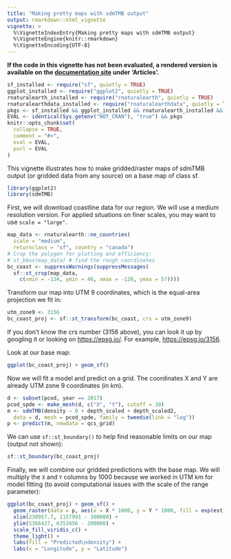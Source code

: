 ```yaml
---
title: "Making pretty maps with sdmTMB output"
output: rmarkdown::html_vignette
vignette: >
  %\VignetteIndexEntry{Making pretty maps with sdmTMB output}
  %\VignetteEngine{knitr::rmarkdown}
  %\VignetteEncoding{UTF-8}
---
```


**If the code in this vignette has not been evaluated, a rendered version is available on the [documentation site](https://pbs-assess.github.io/sdmTMB/index.html) under 'Articles'.**

```r
sf_installed <- require("sf", quietly = TRUE)
ggplot_installed <- require("ggplot2", quietly = TRUE)
rnaturalearth_installed <- require("rnaturalearth", quietly = TRUE)
rnaturalearthdata_installed <- require("rnaturalearthdata", quietly = TRUE)
pkgs <- sf_installed && ggplot_installed && rnaturalearth_installed && rnaturalearthdata_installed
EVAL <- identical(Sys.getenv("NOT_CRAN"), "true") && pkgs
knitr::opts_chunk$set(
  collapse = TRUE,
  comment = "#>",
  eval = EVAL,
  purl = EVAL
)
```

This vignette illustrates how to make gridded/raster maps of sdmTMB output (or gridded data from any source) on a base map of class sf.

```r
library(ggplot2)
library(sdmTMB)
```

First, we will download coastline data for our region. 
We will use a medium resolution version. For applied situations on finer scales, you may want to use `scale = "large"`.

```r
map_data <- rnaturalearth::ne_countries(
  scale = "medium",
  returnclass = "sf", country = "canada")
# Crop the polygon for plotting and efficiency:
# st_bbox(map_data) # find the rough coordinates
bc_coast <- suppressWarnings(suppressMessages(
  sf::st_crop(map_data,
    c(xmin = -134, ymin = 46, xmax = -120, ymax = 57))))
```

Transform our map into UTM 9 coordinates, which is the equal-area projection we fit in:

```r
utm_zone9 <- 3156
bc_coast_proj <- sf::st_transform(bc_coast, crs = utm_zone9)
```

If you don't know the crs number (3156 above), you can look it up by googling it or looking on <https://epsg.io/>. For example, <https://epsg.io/3156>.

Look at our base map:

```r
ggplot(bc_coast_proj) + geom_sf()
```

Now we will fit a model and predict on a grid. The coordinates X and Y are already UTM zone 9 coordinates (in km).

```r
d <- subset(pcod, year == 2017)
pcod_spde <- make_mesh(d, c("X", "Y"), cutoff = 30)
m <- sdmTMB(density ~ 0 + depth_scaled + depth_scaled2,
  data = d, mesh = pcod_spde, family = tweedie(link = "log"))
p <- predict(m, newdata = qcs_grid)
```

We can use `sf::st_boundary()` to help find reasonable limits on our map (output not shown):

```r
sf::st_boundary(bc_coast_proj)
```

Finally, we will combine our gridded predictions with the base map. 
We will multiply the `X` and `Y` columns by 1000 because we worked in UTM km for model fitting (to avoid computational issues with the scale of the range parameter):

```r
ggplot(bc_coast_proj) + geom_sf() +
  geom_raster(data = p, aes(x = X * 1000, y = Y * 1000, fill = exp(est))) +
  xlim(230957.7, 1157991 - 300000) +
  ylim(5366427, 6353456 - 200000) +
  scale_fill_viridis_c() +
  theme_light() +
  labs(fill = "Predicted\ndensity") +
  labs(x = "Longitude", y = "Latitude")
```
